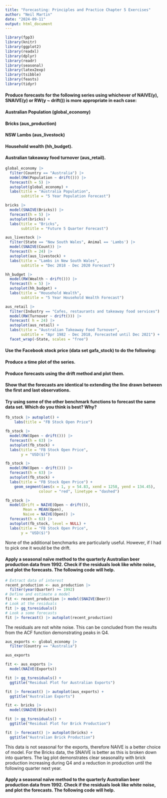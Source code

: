 ```yaml
---
title: "Forecasting: Principles and Practice Chapter 5 Exercises"
author: "Neil Martin"
date: "2024-09-11"
output: html_document
---
```


```r
library(fpp3)
library(knitr)
library(ggplot2)
library(readxl)
library(dplyr)
library(readr)
library(seasonal)
library(latex2exp)
library(tsibble)
library(feasts)
library(tidyr)
```
#### Produce forecasts for the following series using whichever of NAIVE(y), SNAIVE(y) or RW(y ~ drift()) is more appropriate in each case:

#### Australian Population (global_economy)
#### Bricks (aus_production)
#### NSW Lambs (aus_livestock)
#### Household wealth (hh_budget).
#### Australian takeaway food turnover (aus_retail).

```r

global_economy |>
  filter(Country == "Australia") |>
  model(RW(Population ~ drift())) |>
  forecast(h = 5) |>
  autoplot(global_economy) +
  labs(title = "Australia Population",
       subtitle = "5 Year Population Forecast")

bricks |>
  model(SNAIVE(Bricks)) |>
  forecast(h = 5) |>
  autoplot(bricks) +
  labs(title = "Bricks",
       subtitle = "Future 5 Quarter Forecast")

aus_livestock |>
  filter(State == "New South Wales", Animal == 'Lambs') |>
  model(SNAIVE(Count)) |>
  forecast(h = 24) |>
  autoplot(aus_livestock) +
  labs(title = "Lambs in New South Wales",
       subtitle = "Dec 2018 - Dec 2020 Forecast")

hh_budget |>
  model(RW(Wealth ~ drift())) |>
  forecast(h = 5) |>
  autoplot(hh_budget) +
  labs(title = "Household Wealth",
       subtitle = "5 Year Household Wealth Forecast")

aus_retail |>
  filter(Industry == "Cafes, restaurants and takeaway food services") |>
  model(RW(Turnover ~ drift())) |>
  forecast( h = 24) |>
  autoplot(aus_retail) +
  labs(title = "Australian Takeaway Food Turnover",
       subtitle = "Apr 1982 - Dec 2018, Forecasted until Dec 2021") +
  facet_wrap(~State, scales = "free")

```   

#### Use the Facebook stock price (data set gafa_stock) to do the following:

#### Produce a time plot of the series.
#### Produce forecasts using the drift method and plot them.
#### Show that the forecasts are identical to extending the line drawn between the first and last observations.
#### Try using some of the other benchmark functions to forecast the same data set. Which do you think is best? Why?

```r

fb_stock |> autoplot() +
    labs(title = "FB Stock Open Price")

fb_stock |>
  model(RW(Open ~ drift())) |>
  forecast(h = 63) |>
  autoplot(fb_stock) +
  labs(title = "FB Stock Open Price",
       y = "USD($)")

fb_stock |>
  model(RW(Open ~ drift())) |>
  forecast(h = 63) |>
  autoplot(fb_stock) +
  labs(title = "FB Stock Open Price") +
    geom_segment(aes(x = 1, y = 54.83, xend = 1258, yend = 134.45),
               colour = "red", linetype = "dashed")

fb_stock |>
  model(Drift = NAIVE(Open ~ drift()),
        Mean = MEAN(Open),
        Naive = NAIVE(Open)) |>
  forecast(h = 63) |>
  autoplot(fb_stock, level = NULL) +
  labs(title = "FB Stock Open Price",
       y = "USD($)")


```   

<p> None of the additional benchmarks are particularly useful. However, if I had to pick one it would be the drift.</p> 

#### Apply a seasonal naïve method to the quarterly Australian beer production data from 1992. Check if the residuals look like white noise, and plot the forecasts. The following code will help.

```r

# Extract data of interest
recent_production <- aus_production |>
  filter(year(Quarter) >= 1992)
# Define and estimate a model
fit <- recent_production |> model(SNAIVE(Beer))
# Look at the residuals
fit |> gg_tsresiduals()
# Look a some forecasts
fit |> forecast() |> autoplot(recent_production)

```   

<p> The residuals are not white noise. This can be concluded from the results from the ACF function demonstrating peaks in Q4. </p>

```r

aus_exports <- global_economy |>
  filter(Country == "Australia")

aus_exports

fit <- aus_exports |>
  model(NAIVE(Exports))

fit |> gg_tsresiduals() +
  ggtitle("Residual Plot for Australian Exports")

fit |> forecast() |> autoplot(aus_exports) +
  ggtitle("Australian Exports")

fit <- bricks |>
  model(SNAIVE(Bricks))

fit |> gg_tsresiduals() +
  ggtitle("Residual Plot for Brick Production")

fit |> forecast() |> autoplot(bricks) +
  ggtitle("Australian Brick Production")
```   
<p> This data is not seasonal for the exports, therefore NAIVE is a better choice of model. For the Bricks data, the SNAIVE is better as this is broken down into quarters. The lag plot demonstrates clear seasonality with brick production increasing during Q4 and a reduction in production until the following quarter next year.</p>

#### Apply a seasonal naïve method to the quarterly Australian beer production data from 1992. Check if the residuals look like white noise, and plot the forecasts. The following code will help.

```r



```   